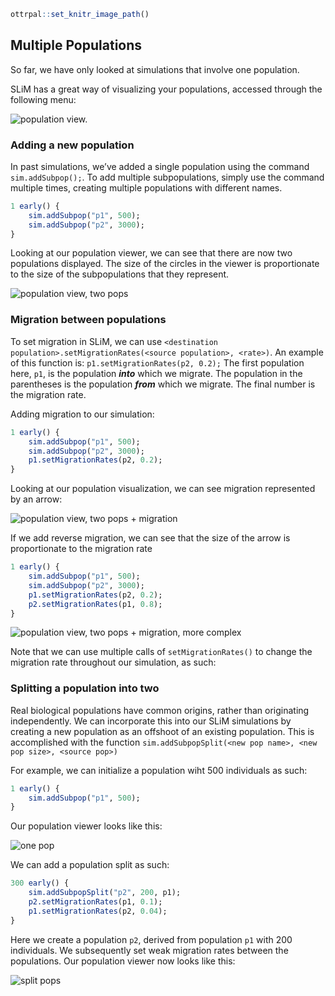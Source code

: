 ```r
ottrpal::set_knitr_image_path()
``` 

## Multiple Populations 

So far, we have only looked at simulations that involve one population. 

SLiM has a great way of visualizing your populations, accessed through the following menu:

<img src="img/popViz.png" title="population view" alt="population view." style="display: block; margin: auto;" />

### Adding a new population

In past simulations, we've added a single population using the command `sim.addSubpop();`. To add multiple subpopulations, simply use the command multiple times, creating multiple populations with different names. 

```r
1 early() {
	sim.addSubpop("p1", 500);
	sim.addSubpop("p2", 3000);
}
```

Looking at our population viewer, we can see that there are now two populations displayed. The size of the circles in the viewer is proportionate to the size of the subpopulations that they represent.

<img src="img/twoPop.png" title="population view, two pops" alt="population view, two pops" style="display: block; margin: auto;" />

### Migration between populations 

To set migration in SLiM, we can use `<destination population>.setMigrationRates(<source population>, <rate>)`. An example of this function is: `p1.setMigrationRates(p2, 0.2);` The first population here, `p1`, is the population ***into*** which we migrate. The population in the parentheses is the population ***from*** which we migrate. The final number is the migration rate. 

Adding migration to our simulation:

```r
1 early() {
	sim.addSubpop("p1", 500);
	sim.addSubpop("p2", 3000);
	p1.setMigrationRates(p2, 0.2);
}
```

Looking at our population visualization, we can see migration represented by an arrow: 

<img src="img/twoPop_migration.png" title="population view, two pops + migration" alt="population view, two pops + migration" style="display: block; margin: auto;" />

If we add reverse migration, we can see that the size of the arrow is proportionate to the migration rate 

```r
1 early() {
	sim.addSubpop("p1", 500);
	sim.addSubpop("p2", 3000);
	p1.setMigrationRates(p2, 0.2);
	p2.setMigrationRates(p1, 0.8);
}
```

<img src="img/twoPop_moreMigration.png" title="population view, two pops + migration, more complex" alt="population view, two pops + migration, more complex" style="display: block; margin: auto;" />

Note that we can use multiple calls of `setMigrationRates()` to change the migration rate throughout our simulation, as such: 

### Splitting a population into two

Real biological populations have common origins, rather than originating independently. We can incorporate this into our SLiM simulations by creating a new population as an offshoot of an existing population. This is accomplished with the function `sim.addSubpopSplit(<new pop name>, <new pop size>, <source pop>)`  

For example, we can initialize a population wiht 500 individuals as such: 

```r
1 early() {
	sim.addSubpop("p1", 500);
}
```

Our population viewer looks like this:

<img src="img/onePop.png" title="population view, one pop" alt="one pop" style="display: block; margin: auto;" />

We can add a population split as such: 

```r
300 early() {
	sim.addSubpopSplit("p2", 200, p1);
	p2.setMigrationRates(p1, 0.1);
	p1.setMigrationRates(p2, 0.04);
}
```

Here we create a population `p2`, derived from population `p1` with 200 individuals. We subsequently set weak migration rates between the populations. Our population viewer now looks like this: 

<img src="img/split.png" title="population view, split pops" alt="split pops" style="display: block; margin: auto;" />
